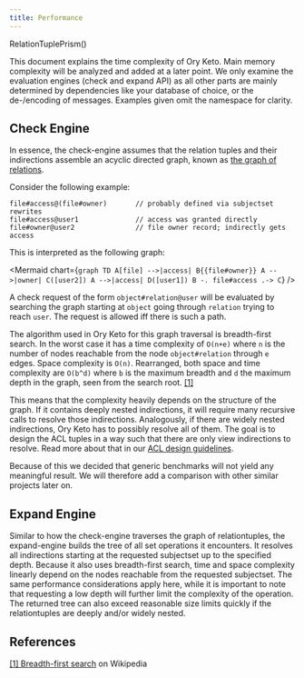 ```yaml
---
title: Performance
---
```


RelationTuplePrism()

This document explains the time complexity of Ory Keto. Main memory complexity
will be analyzed and added at a later point. We only examine the evaluation
engines (check and expand API) as all other parts are mainly determined by
dependencies like your database of choice, or the de-/encoding of messages.
Examples given omit the namespace for clarity.

## Check Engine

In essence, the check-engine assumes that the relation tuples and their
indirections assemble an acyclic directed graph, known as
[the graph of relations](concepts/graph-of-relations).

Consider the following example:

```keto-relation-tuples
file#access@(file#owner)       // probably defined via subjectset rewrites
file#access@user1              // access was granted directly
file#owner@user2               // file owner record; indirectly gets access
```

This is interpreted as the following graph:

<Mermaid
  chart={`
graph TD
    A[file] -->|access| B{{file#owner}}
    A -->|owner| C([user2])
    A -->|access| D([user1])
    B -. file#access .-> C
`}
/>

A check request of the form `object#relation@user` will be evaluated by
searching the graph starting at `object` going through `relation` trying to
reach `user`. The request is allowed iff there is such a path.

The algorithm used in Ory Keto for this graph traversal is breadth-first search.
In the worst case it has a time complexity of `O(n+e)` where `n` is the number
of nodes reachable from the node `object#relation` through `e` edges. Space
complexity is `O(n)`. Rearranged, both space and time complexity are `O(b^d)`
where `b` is the maximum breadth and `d` the maximum depth in the graph, seen
from the search root. [[1]](#references)

This means that the complexity heavily depends on the structure of the graph. If
it contains deeply nested indirections, it will require many recursive calls to
resolve those indirections. Analogously, if there are widely nested
indirections, Ory Keto has to possibly resolve all of them. The goal is to
design the ACL tuples in a way such that there are only view indirections to
resolve. Read more about that in our [ACL design guidelines](/TODO).

Because of this we decided that generic benchmarks will not yield any meaningful
result. We will therefore add a comparison with other similar projects later on.

## Expand Engine

Similar to how the check-engine traverses the graph of relationtuples, the
expand-engine builds the tree of all set operations it encounters. It resolves
all indirections starting at the requested subjectset up to the specified depth.
Because it also uses breadth-first search, time and space complexity linearly
depend on the nodes reachable from the requested subjectset. The same
performance considerations apply here, while it is important to note that
requesting a low depth will further limit the complexity of the operation. The
returned tree can also exceed reasonable size limits quickly if the
relationtuples are deeply and/or widely nested.

## References

[[1] Breadth-first search](https://en.wikipedia.org/wiki/Breadth-first_search)
on Wikipedia
